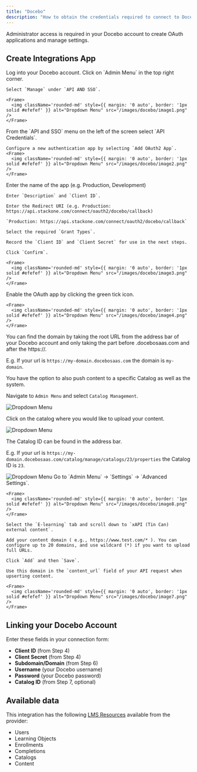 ```yaml
---
title: "Docebo"
description: "How to obtain the credentials required to connect to Docebo."
---
```



<Note>
  Administrator access is required in your Docebo account to create OAuth applications and manage settings.
</Note>

## Create Integrations App

<Steps>
  <Step title="Log into Docebo">
    Log into your Docebo account.
  </Step>

  <Step title="Navigate to API AND SSO">
    Click on `Admin Menu` in the top right corner.

    Select `Manage` under `API AND SSO`.

    <Frame>
      <img className='rounded-md' style={{ margin: '0 auto', border: '1px solid #efefef' }} alt="Dropdown Menu" src="/images/docebo/image1.png" />
    </Frame>
  </Step>

  <Step title="Add OAuth App">
    From the `API and SSO` menu on the left of the screen select `API Credentials`.
    
    Configure a new authentication app by selecting `Add OAuth2 App`.
    <Frame>
      <img className='rounded-md' style={{ margin: '0 auto', border: '1px solid #efefef' }} alt="Dropdown Menu" src="/images/docebo/image2.png" />
    </Frame>
  </Step>

  <Step title="Create a New OAuth App">
    Enter the name of the app (e.g. Production, Development)

    Enter `Description` and `Client ID`.

    Enter the Redirect URI (e.g. Production: https://api.stackone.com/connect/oauth2/docebo/callback)

    `Production: https://api.stackone.com/connect/oauth2/docebo/callback`

    Select the required `Grant Types`.

    Record the `Client ID` and `Client Secret` for use in the next steps.

    Click `Confirm`.

    <Frame>
      <img className='rounded-md' style={{ margin: '0 auto', border: '1px solid #efefef' }} alt="Dropdown Menu" src="/images/docebo/image3.png" />
    </Frame>
  </Step>

  <Step title="Enable the OAuth App">
    Enable the OAuth app by clicking the green tick icon.

    <Frame>
      <img className='rounded-md' style={{ margin: '0 auto', border: '1px solid #efefef' }} alt="Dropdown Menu" src="/images/docebo/image4.png" />
    </Frame>
  </Step>

  <Step title="Find Domain">
   You can find the domain by taking the root URL from the address bar of your Docebo account and only taking the part before .docebosaas.com and after the https://.

   E.g. If your url is `https://my-domain.docebosaas.com` the domain is `my-domain`.
  </Step>

  <Step title="Find Catalog ID">
  You have the option to also push content to a specific Catalog as well as the system.
  
   Navigate to `Admin Menu` and select `Catalog Management`.

   <Frame>
      <img className='rounded-md' style={{ margin: '0 auto', border: '1px solid #efefef' }} alt="Dropdown Menu" src="/images/docebo/image9.png" />
   </Frame>

   Click on the catalog where you would like to upload your content.

   <Frame>
      <img className='rounded-md' style={{ margin: '0 auto', border: '1px solid #efefef' }} alt="Dropdown Menu" src="/images/docebo/image10.png" />
   </Frame>

   The Catalog ID can be found in the address bar. 

   E.g. If your url is `https://my-domain.docebosaas.com/catalog/manage/catalogs/23/properties` the Catalog ID is `23`.
   
   <Frame>
      <img className='rounded-md' style={{ margin: '0 auto', border: '1px solid #efefef' }} alt="Dropdown Menu" src="/images/docebo/image11.png" />
   </Frame>
  </Step>

  <Step title="Linking xAPI Content as Training Material">
    Go to `Admin Menu` → `Settings` → `Advanced Settings`.

    <Frame>
      <img className='rounded-md' style={{ margin: '0 auto', border: '1px solid #efefef' }} alt="Dropdown Menu" src="/images/docebo/image8.png" />
    </Frame>

    Select the `E-learning` tab and scroll down to `xAPI (Tin Can) external content`.

    Add your content domain ( e.g., https://www.test.com/* ). You can configure up to 20 domains, and use wildcard (*) if you want to upload full URLs.

    Click `Add` and then `Save`.

    Use this domain in the `content_url` field of your API request when upserting content.

    <Frame>
      <img className='rounded-md' style={{ margin: '0 auto', border: '1px solid #efefef' }} alt="Dropdown Menu" src="/images/docebo/image7.png" />
    </Frame>
  </Step>
</Steps>

## Linking your Docebo Account

Enter these fields in your connection form:
- **Client ID** (from Step 4)
- **Client Secret** (from Step 4)
- **Subdomain/Domain** (from Step 6)
- **Username** (your Docebo username)
- **Password** (your Docebo password)
- **Catalog ID** (from Step 7, optional)

<IntegrationFooter />

## Available data

This integration has the following [LMS Resources](https://docs.stackone.com/reference/getting-started-with-your-api) available from the provider:
- Users
- Learning Objects
- Enrollments
- Completions
- Catalogs
- Content
